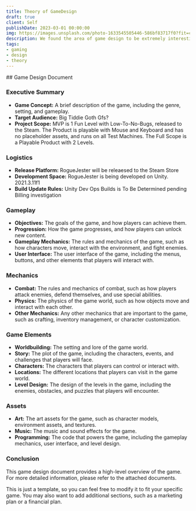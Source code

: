 ```yaml
---
title: Theory of GameDesign 
draft: true
client: Self
publishDate: 2023-03-01 00:00:00
img: https://images.unsplash.com/photo-1633545505446-586bf83717f0?fit=crop&w=1400&h=700&q=75
description: We found the area of game design to be extremely interesting and would consider life has a form of gamification. Capitalism is a hardcore survival game, where your hard earn bucks get taken away by greed.
tags:
- gaming
- design
- theory
---
```



<MDXLayer title={frontmatter.title} description={frontmatter.description}>
<Widget img={frontmatter.img} skeleton={false}>
<MDXJS>
## Game Design Document

### Executive Summary

- **Game Concept:** A brief description of the game, including the genre, setting, and gameplay.
- **Target Audience:** Big Tiddie Goth Gfs?
- **Project Scope:** MVP is 1 Fun Level with Low-To-No-Bugs, released to the Steam. The Product is playable with Mouse and Keyboard and has no placeholder assets, and runs on all Test Machines. The Full Scope is a Playable Product with 2 Levels. 

### Logistics

- **Release Platform:** RogueJester will be releaesed to the Steam Store
- **Development Space:** RogueJester is being developed on Unity. 2021.3.11f1
- **Build Update Rules:** Unity Dev Ops Builds is To Be Determined pending Billing investigation

### Gameplay

- **Objectives:** The goals of the game, and how players can achieve them.
- **Progression:** How the game progresses, and how players can unlock new content.
- **Gameplay Mechanics:** The rules and mechanics of the game, such as how characters move, interact with the environment, and fight enemies.
- **User Interface:** The user interface of the game, including the menus, buttons, and other elements that players will interact with.

### Mechanics

- **Combat:** The rules and mechanics of combat, such as how players attack enemies, defend themselves, and use special abilities.
- **Physics:** The physics of the game world, such as how objects move and interact with each other.
- **Other Mechanics:** Any other mechanics that are important to the game, such as crafting, inventory management, or character customization.

### Game Elements

- **Worldbuilding:** The setting and lore of the game world.
- **Story:** The plot of the game, including the characters, events, and challenges that players will face.
- **Characters:** The characters that players can control or interact with.
- **Locations:** The different locations that players can visit in the game world.
- **Level Design:** The design of the levels in the game, including the enemies, obstacles, and puzzles that players will encounter.

### Assets

- **Art:** The art assets for the game, such as character models, environment assets, and textures.
- **Music:** The music and sound effects for the game.
- **Programming:** The code that powers the game, including the gameplay mechanics, user interface, and level design.

### Conclusion

This game design document provides a high-level overview of the game. For more detailed information, please refer to the attached documents.

This is just a template, so you can feel free to modify it to fit your specific game. You may also want to add additional sections, such as a marketing plan or a financial plan.
</MDXJS>
</Widget>
</MDXLayer>